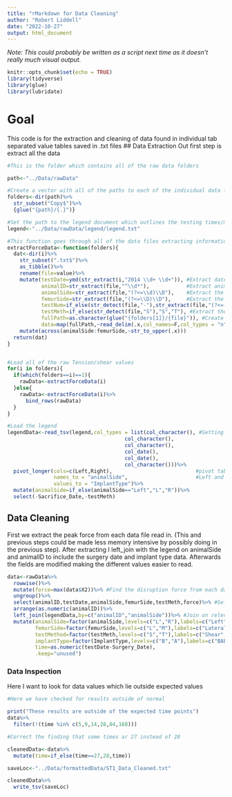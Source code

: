 ```yaml
---
title: "rMarkdown for Data Cleaning"
author: "Robert Liddell"
date: "2022-10-27"
output: html_document
---
```


*Note: This could probably be written as a script next time as it doesn't really much visual output.*

```r
knitr::opts_chunk$set(echo = TRUE)
library(tidyverse)
library(glue)
library(lubridate)
```

# Goal

This code is for the extraction and cleaning of data found in individual tab separated value tables saved in .txt files \## Data Extraction Out first step is extract all the data

```r
#This is the folder which contains all of the raw data folders

path<-"../Data/rawData"

#Create a vector with all of the paths to each of the individual data folders which have Copy at the end of their name
folders<-dir(path)%>%
  str_subset("Copy$")%>%
  {glue("{path}/{.}")}

#Set the path to the legend document which outlines the testing times/methods and implant types for each animal
legend<-"../Data/rawData/legend/legend.txt"

#This function goes through all of the data files extracting information such as animalID, date of testing, side, and testing method
extractForceData<-function(folders){
  dat<-dir(i)%>%
    str_subset(".txt$")%>%
    as_tibble()%>%
    rename(file=value)%>%
    mutate(testDate=ymd(str_extract(i,"2014 \\d+ \\d+")), #Extract date of testing
           animalID=str_extract(file,"^\\d*"),            #Extract animal ID
           animalSide=str_extract(file,"(?<=\\d)\\D"),    #Extract the side of the animal tested (L/R)
           femurSide=str_extract(file,"(?<=\\D)\\D"),     #Extract the side of the femur tested (L/M)
           testNum=if_else(str_detect(file,"-"),str_extract(file,"(?<=-)\\d"),"1"), #Extract which test the implant failed on
           testMeth=if_else(str_detect(file,"S"),"S","T"), #Extract the method of testing
           fullPath=as.character(glue("{folders[1]}/{file}")), #Create the full path
           data=map(fullPath,~read_delim(.x,col_names=F,col_types = "n",delim="\t")))%>% #Extract the data from the file
    mutate(across(animalSide:femurSide,~str_to_upper(.x)))
  return(dat)
}


#Load all of the raw Tension/shear values
for(i in folders){
  if(which(folders==i)==1){
    rawData<-extractForceData(i)
  }else{
    rawData<-extractForceData(i)%>%
      bind_rows(rawData)
  }
}

#Load the legend
legendData<-read_tsv(legend,col_types = list(col_character(), #Setting all of the column types
                                      col_character(),
                                      col_character(),
                                      col_date(),
                                      col_date(),
                                      col_character()))%>%
  pivot_longer(cols=c(Left,Right),                           #pivot table longer creating individual rows for 
               names_to = "animalSide",                      #Left and Right Sides
               values_to = "ImplantType")%>%
  mutate(animalSide=if_else(animalSide=="Left","L","R"))%>% 
  select(-Sacrifice_Date,-testMeth)

```

## Data Cleaning

First we extract the peak force from each data file read in. (This and previous steps could be made less memory intensive by possibly doing in the previous step). After extracting I left_join with the legend on animalSide and animalID to include the surgery date and implant type data. Afterwards the fields are modified making the different values easier to read.

```r

data<-rawData%>%
  rowwise()%>%
  mutate(force=max(data$X2))%>% #Find the disruption force from each dataset (due to rowwise above)
  ungroup()%>%
  select(animalID,testDate,animalSide,femurSide,testMeth,force)%>% #Select relevant fields
  arrange(as.numeric(animalID))%>%
  left_join(legendData,by=c("animalID","animalSide"))%>% #Join on relevant fields
  mutate(animalSide=factor(animalSide,levels=c("L","R"),labels=c("Left","Right")), #Re-factored names to make more readable
         femurSide=factor(femurSide,levels=c("L","M"),labels=c("Lateral","Medial")),
         testMethod=factor(testMeth,levels=c("S","T"),labels=c("Shear","Tension")),
         implantType=factor(ImplantType,levels=c("B","A"),labels=c("BAE+DCD","BAE")),
         time=as.numeric(testDate-Surgery_Date),         
         .keep="unused")

```

### Data Inspection

Here I want to look for data values which lie outside expected values

```r
#Here we have checked for results outside of normal

print("These results are outside of the expected time points")
data%>%
  filter(!(time %in% c(5,9,14,28,84,168)))

```

```r
#Correct the finding that some times ar 27 instead of 28

cleanedData<-data%>%
  mutate(time=if_else(time==27,28,time))

```

```r
saveLoc<-"../Data/formattedData/ST1_Data_Cleaned.txt"

cleanedData%>%
  write_tsv(saveLoc)

```
